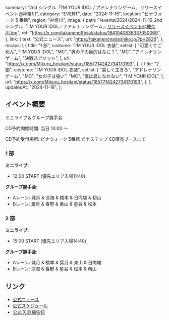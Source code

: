   summary: "2nd シングル「I’M YOUR IDOL / アドレナリンゲーム」リリースイベント@神奈川",
  category: "EVENT",
  date: "2024-11-16",
  location: "ビナウォーク 5 番館",
  region: "神奈川",
  image: {
    path: "/events/2024/2024-11-16_2nd シングル「I’M YOUR IDOL／アドレナリンゲーム」リリースイベント@神奈川.jpg",
    ref: "https://x.com/takanenofficial/status/1841040836337050069",
  },
  link: {
    text: "公式ニュース",
    url: "https://takanenonadeshiko.jp/?p=2826",
  },
  recaps: [
    {
      title: "1 部",
      costume: "I’M YOUR IDOL 衣装",
      setlist: [
        "可愛くてごめん",
        "I’M YOUR IDOL",
        "MC",
        "男の子の目的はなに？",
        "MC",
        "アドレナリンゲーム",
        "決戦スピリット",
      ],
      url: "https://x.com/Mikuru_hositani/status/1857714242734170193",
    },
    {
      title: "2 部",
      costume: "I’M YOUR IDOL 衣装",
      setlist: [
        "美しく生きろ",
        "アドレナリンゲーム",
        "MC",
        "女の子は強い",
        "MC",
        "僕は君になれない",
        "I’M YOUR IDOL",
      ],
      url: "https://x.com/Mikuru_hositani/status/1857714242734170193",
    },
  ],
  updatedAt: "2024-11-18",
};

## イベント概要

ミニライブ＆グループ握手会

CD予約開始時間: 当日 10:00 〜

CD予約受付場所: ビナウォーク 5番館 ビナステップ CD販売ブースにて

### 1 部

**ミニライブ:**

- 12:00 START (優先エリア入場11:40)

**グループ握手会:**

- Aレーン: 城月 & 涼海 & 橋本 & 日向端 & 籾山
- Bレーン: 葉月 & 春野 & 東山 & 星谷 & 松本

### 2 部

**ミニライブ:**

- 15:00 START (優先エリア入場14:40)

**グループ握手会**:

- Aレーン: 城月 & 橋本 & 葉月 & 東山 & 日向端
- Bレーン: 涼海 & 春野 & 星谷 & 松本 & 籾山

## リンク

- [公式ニュース](https://takanenonadeshiko.jp/?p=2826)
- [公式スケジュール](https://takanenonadeshiko.jp/?p=2589)
- [公式 X 詳細告知](https://x.com/takanenofficial/status/1855196348448116755)
